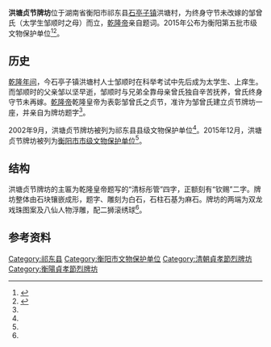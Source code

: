 '''洪塘贞节牌坊'''位于湖南省衡阳市祁东县[[石亭子镇|石亭子镇]]洪塘村，为终身守节未改嫁的邹曾氏（太学生邹顺时之母）而立，[[乾隆帝|乾隆帝]]亲自题词。2015年公布为衡阳第五批市级文物保护单位<ref name=":0">{{Cite news|url=http://www.qdxw.com.cn/p_2_614_69014.html|title=贞节牌坊的维修指日可待|last=王|first=敏|date=2015年10月20日|work=祁东县文物管理所|accessdate=}}</ref><ref name=":1">{{Cite web|url=http://weibo.com/p/1001603924594573623581?pids=Pl_Official_CardMixFeedv6__4&feed_filter=1|title=衡阳市人民政府 关于公布第五批市级文物保护单位的通知|accessdate=2017年1月27日|author=湖南省衡阳市文化广电新闻出版局官方微博|date=2015年12月27日|publisher=|archive-date=2020年4月4日|archive-url=https://web.archive.org/web/20200404194921/https://www.weibo.com/p/1001603924594573623581?pids=Pl_Official_CardMixFeedv6__4&feed_filter=1|dead-url=no}}</ref>。

== 历史 ==
[[乾隆年间|乾隆年间]]，今石亭子镇洪塘村人士邹顺时在科举考试中先后成为太学生、上痒生。而邹顺时的父亲邹以坚早逝，邹顺时与兄弟全靠母亲曾氏独自辛苦抚养，曾氏终身守节未再嫁。[[乾隆帝|乾隆帝]]乾隆皇帝为表彰邹曾氏之贞节，准许为邹曾氏建立贞节牌坊一座，并亲自为牌坊题字<ref name=":0" />。

2002年9月，洪塘贞节牌坊被列为祁东县县级文物保护单位<ref name=":0" />。2015年12月，洪塘贞节牌坊被列为[[衡阳市文物保护单位|衡阳市市级文物保护单位]]<ref name=":1" />。

== 结构 ==
洪塘贞节牌坊的主匾为乾隆皇帝题写的“清标彤管”四字，正额刻有“钦赐”二字。牌坊整体由石块镶嵌成形，题字、雕刻为白石，石柱石基为麻石。牌坊的两端为双龙戏珠图案及八仙人物浮雕，配二狮滚绣球<ref name=":0" />。

== 参考资料 ==
{{Reflist|2}}
{{DEFAULTSORT:H}}
[[Category:祁东县|Category:祁东县]]
[[Category:衡阳市文物保护单位|Category:衡阳市文物保护单位]]
[[Category:清朝貞孝節烈牌坊|Category:清朝貞孝節烈牌坊]]
[[Category:衡陽貞孝節烈牌坊|Category:衡陽貞孝節烈牌坊]]